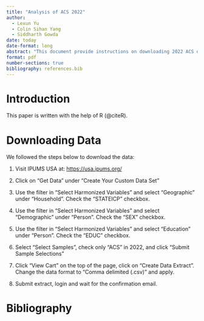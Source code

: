 ```yaml
---
title: "Analysis of ACS 2022"
author: 
  - Lexun Yu
  - Colin Sihan Yang
  - Siddharth Gowda
date: today
date-format: long
abstract: "This document provide instructions on downloading 2022 ACS data, a brief overview of the ratio estimators approach, estimates and the actual number of respondents and our explanation of why we think they are different."
format: pdf
number-sections: true
bibliography: references.bib
---
```


# Introduction
This paper is written with the help of R (@citeR).

# Downloading Data
We followed the steps below to download the data:

1. Visit IPUMS USA at: [https://usa.ipums.org/](https://usa.ipums.org/) 

2. Click on "Get Data" under "Create Your Custom Data Set" 

3. Use the filter in "Select Harmonized Variables" and select "Geographic" under "Household". Check the "STATEICP" checkbox. 

4. Use the filter in "Select Harmonized Variables" and select "Demographic" under "Person". Check the "SEX" checkbox. 

5. Use the filter in "Select Harmonized Variables" and select "Education" under "Person". Check the "EDUC" checkbox. 

6. Select "Select Samples", check only "ACS" in 2022, and click "Submit Sample Selections"

7. Click "View Cart" on the top of the page, click on "Create Data Extract". Change the data format to "Comma delimited (.csv)" and apply.

8. Submit extract, login and wait for the confirmation email.


# Bibliography